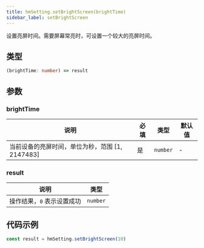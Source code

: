 ```yaml
---
title: hmSetting.setBrightScreen(brightTime)
sidebar_label: setBrightScreen
---
```


设置亮屏时间。需要屏幕常亮时，可设置一个较大的亮屏时间。

## 类型

```ts
(brightTime: number) => result
```

## 参数

### brightTime

| 说明                                            | 必填 | 类型     | 默认值 |
| ----------------------------------------------- | ---- | -------- | ------ |
| 当前设备的亮屏时间，单位为秒，范围 [1, 2147483] | 是   | `number` | -      |

### result

| 说明                       | 类型     |
| -------------------------- | -------- |
| 操作结果，`0` 表示设置成功 | `number` |

## 代码示例

```js
const result = hmSetting.setBrightScreen(10)
```
